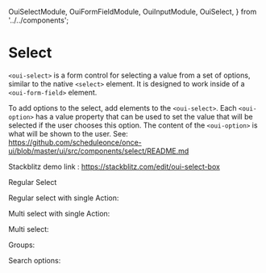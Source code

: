   OuiSelectModule,
  OuiFormFieldModule,
  OuiInputModule,
  OuiSelect,
} from '../../components';

<Meta of={SelectStories} />

# Select

`<oui-select>` is a form control for selecting a value from a set of options, similar to the native `<select>` element. It is designed to work inside of a `<oui-form-field>` element.

To add options to the select, add elements to the `<oui-select>`. Each `<oui-option>` has a value property that can be used to set the value that will be selected if the user chooses this option. The content of the `<oui-option>` is what will be shown to the user. See: https://github.com/scheduleonce/once-ui/blob/master/ui/src/components/select/README.md

Stackblitz demo link : https://stackblitz.com/edit/oui-select-box

Regular Select

<Canvas of={SelectStories.Regular} />

<Controls of={SelectStories.Regular} />

Regular select with single Action:

<Canvas of={SelectStories.RegularSelectWithSingleActionItem} />

<Controls of={SelectStories.RegularSelectWithSingleActionItem} />

Multi select with single Action:

<Canvas of={SelectStories.MultiSelectWithSingleActionItem} />

<Controls of={SelectStories.MultiSelectWithSingleActionItem} />

Multi select:

<Canvas of={SelectStories.MultiSelect} />

<Controls of={SelectStories.MultiSelect} />

Groups:

<Canvas of={SelectStories.Groups} />

<Controls of={SelectStories.Groups} />

Search options:

<Canvas of={SelectStories.SearchOptions} />

<Controls of={SelectStories.SearchOptions} />

